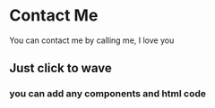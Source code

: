 
# Contact Me

You can contact me by calling me, I love you

<Wave />

## Just click to wave

### you can add any components and html code

